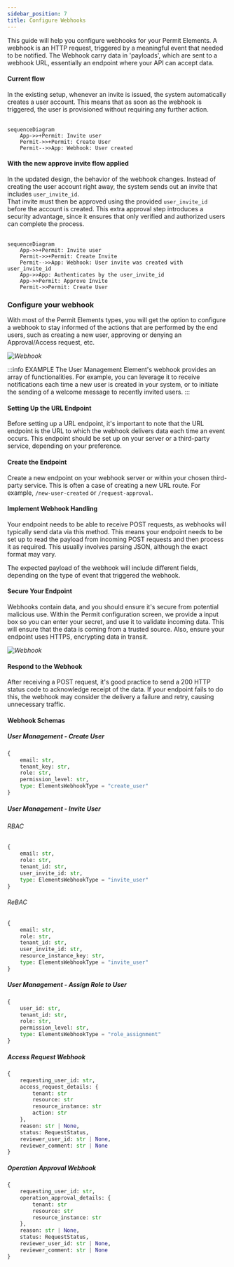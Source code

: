 ```yaml
---
sidebar_position: 7
title: Configure Webhooks
---
```




This guide will help you configure webhooks for your Permit Elements. A webhook is an HTTP request, triggered by a meaningful event that needed to be notified.
The Webhook carry data in 'payloads', which are sent to a webhook URL, essentially an endpoint where your API can accept data.

#### Current flow
In the existing setup, whenever an invite is issued, the system automatically creates a user account. This means that as soon as the webhook is triggered, the user is provisioned without requiring any further action. <br /><br />
```mermaid
sequenceDiagram
    App->>+Permit: Invite user
    Permit->>+Permit: Create User 
    Permit-->>App: Webhook: User created
```

#### With the new approve invite flow applied
In the updated design, the behavior of the webhook changes. Instead of creating the user account right away, the system sends out an invite that includes `user_invite_id`. <br /> That invite must then be approved using the provided ```user_invite_id``` before the account is created. This extra approval step introduces a security advantage, since it ensures that only verified and authorized users can complete the process. <br /><br />
```mermaid
sequenceDiagram
    App->>+Permit: Invite user
    Permit->>+Permit: Create Invite 
    Permit-->>App: Webhook: User invite was created with user_invite_id
    App->>App: Authenticates by the user_invite_id 
    App->>Permit: Approve Invite
    Permit->>Permit: Create User
```
### Configure your webhook

With most of the Permit Elements types, you will get the option to configure a webhook to stay informed of the actions that are performed
by the end users, such as creating a new user, approving or denying an Approval/Access request, etc.

_![Webhook](/img/elements/webhook.png)_

:::info EXAMPLE
The User Management Element's webhook provides an array of functionalities. For example, you can leverage it to receive
notifications each time a new user is created in your system, or to initiate the sending of a welcome message to recently
invited users.
:::

#### Setting Up the URL Endpoint

Before setting up a URL endpoint, it's important to note that the URL endpoint is the URL to which the webhook delivers data
each time an event occurs. This endpoint should be set up on your server or a third-party service, depending on your preference.


#### Create the Endpoint

Create a new endpoint on your webhook server or within your chosen third-party service. This is often a case of creating a new
URL route. For example, `/new-user-created` or `/request-approval`.

#### Implement Webhook Handling

Your endpoint needs to be able to receive POST requests, as webhooks will typically send data via this method. This
means your endpoint needs to be set up to read the payload from incoming POST requests and then process it as required.
This usually involves parsing JSON, although the exact format may vary.

The expected payload of the webhook will include different fields, depending on the type of event that triggered the webhook.


#### Secure Your Endpoint

Webhooks contain data, and you should ensure it's secure from potential malicious use. Within the Permit configuration screen,
we provide a input box so you can enter your secret, and use it to validate incoming data. This will ensure that the data is coming
from a trusted source. Also, ensure your endpoint uses HTTPS, encrypting data in transit.

_![Webhook](/img/elements/webhook-2.png)_

#### Respond to the Webhook
After receiving a POST request, it's good practice to send a 200 HTTP status code to acknowledge receipt of
the data. If your endpoint fails to do this, the webhook may consider the delivery a failure and retry,
causing unnecessary traffic.

#### Webhook Schemas

##### User Management - Create User
```python
{
    email: str,
    tenant_key: str,
    role: str,
    permission_level: str,
    type: ElementsWebhookType = "create_user"
}
```

##### User Management - Invite User 
###### RBAC
```python
{
    email: str,
    role: str,
    tenant_id: str,
    user_invite_id: str,
    type: ElementsWebhookType = "invite_user"
}
```
###### ReBAC
```python
{
    email: str,
    role: str,
    tenant_id: str,
    user_invite_id: str,
    resource_instance_key: str,
    type: ElementsWebhookType = "invite_user"
}
```
##### User Management - Assign Role to User
```python
{
    user_id: str,
    tenant_id: str,
    role: str,
    permission_level: str,
    type: ElementsWebhookType = "role_assignment"
}
```

##### Access Request Webhook
```python
{
    requesting_user_id: str,
    access_request_details: {
        tenant: str
        resource: str
        resource_instance: str
        action: str
    },
    reason: str | None,
    status: RequestStatus,
    reviewer_user_id: str | None,
    reviewer_comment: str | None
}
```

##### Operation Approval Webhook
```python
{
    requesting_user_id: str,
    operation_approval_details: {
        tenant: str
        resource: str
        resource_instance: str
    },
    reason: str | None,
    status: RequestStatus,
    reviewer_user_id: str | None,
    reviewer_comment: str | None
}
```
